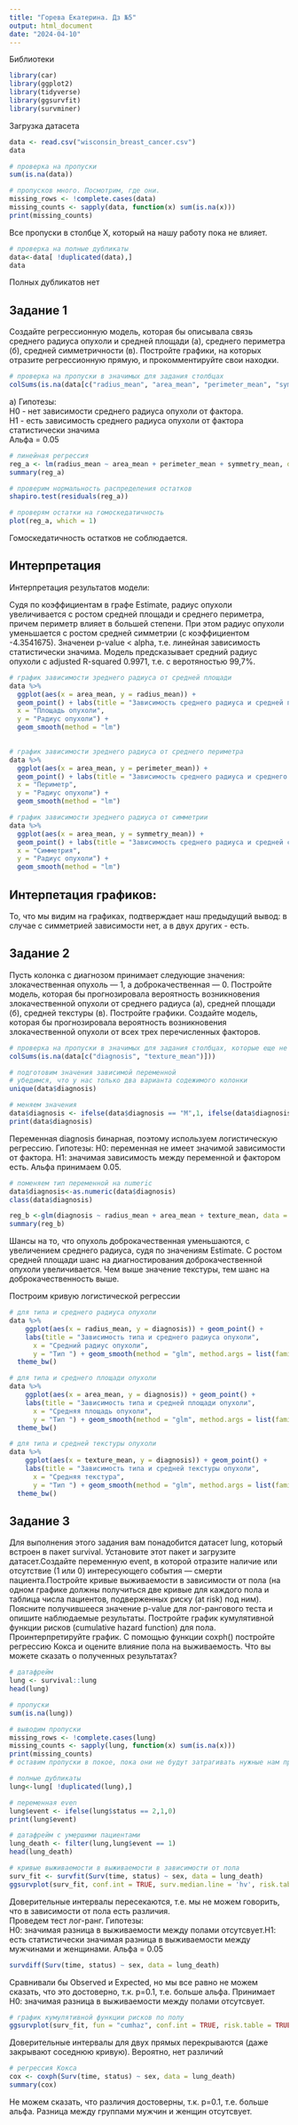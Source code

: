 ---
title: "Горева Екатерина. Дз №5"
output: html_document
date: "2024-04-10"
---
Библиотеки
```{r}
library(car)
library(ggplot2)
library(tidyverse)
library(ggsurvfit)
library(survminer)
```


Загрузка датасета
```{r}
data <- read.csv("wisconsin_breast_cancer.csv")
data
```
```{r}
# проверка на пропуски
sum(is.na(data))
```
```{r}
# пропусков много. Посмотрим, где они. 
missing_rows <- !complete.cases(data)
missing_counts <- sapply(data, function(x) sum(is.na(x)))
print(missing_counts)
```

Все пропуски в столбце X, который на нашу работу пока не влияет.
```{r}
# проверка на полные дубликаты
data<-data[ !duplicated(data),]
data
```
Полных дубликатов нет

## Задание 1  
Создайте регрессионную модель, которая бы описывала связь среднего радиуса опухоли и средней площади (а), среднего периметра (б), средней симметричности (в).
Постройте графики, на которых отразите регрессионную прямую, и прокомментируйте свои находки.
```{r}
# проверка на пропуски в значимых для задания столбцах
colSums(is.na(data[c("radius_mean", "area_mean", "perimeter_mean", "symmetry_mean")]))
```
а) Гипотезы:  
Н0 - нет зависимости среднего радиуса опухоли от фактора.  
H1 - есть зависимость среднего радиуса опухоли от фактора статистически значима  
Альфа = 0.05
```{r}
# линейная регрессия
reg_a <- lm(radius_mean ~ area_mean + perimeter_mean + symmetry_mean, data = data) 
summary(reg_a)
```
```{r}
# проверим нормальность распределения остатков 
shapiro.test(residuals(reg_a))
```
```{r}
# проверям остатки на гомоскедатичность 
plot(reg_a, which = 1)
```
Гомоскедатичность остатков не соблюдается. 

## Интерпретация
Интерпретация результатов модели:

Судя по коэффициентам в графе Estimate, радиус опухоли увеличивается с ростом средней площади и среднего периметра, причем периметр влияет в большей степени. При этом радиус опухоли уменьшается с ростом средней симметрии  (с коэффициентом -4.3541675). Значенеи p-value < alpha, т.е. линейная зависимость статистически значима. 
Модель предсказывает средний радиус опухоли с adjusted R-squared 0.9971, т.е. с веротяностью 99,7%. 

```{r}
# график зависимости зреднего радиуса от средней площади
data %>%
  ggplot(aes(x = area_mean, y = radius_mean)) +
  geom_point() + labs(title = "Зависимость среднего радиуса и средней площади опухоли",
  x = "Площадь опухоли",
  y = "Радиус опухоли") + 
  geom_smooth(method = "lm")
   
```
```{r}
# график зависимости зреднего радиуса от среднего периметра
data %>%
  ggplot(aes(x = area_mean, y = perimeter_mean)) +
  geom_point() + labs(title = "Зависимость среднего радиуса и среднего периметра",
  x = "Периметр",
  y = "Радиус опухоли") + 
  geom_smooth(method = "lm")
```
```{r}
# график зависимости зреднего радиуса от симметрии
data %>%
  ggplot(aes(x = area_mean, y = symmetry_mean)) +
  geom_point() + labs(title = "Зависимость среднего радиуса и средней симметрии",
  x = "Симметрия",
  y = "Радиус опухоли") + 
  geom_smooth(method = "lm")

```
## Интерпетация графиков:  
То, что мы видим на графиках, подтверждает наш предыдущий вывод: в случае с симметрией зависимости нет, а в двух других - есть. 

## Задание 2  
Пусть колонка с диагнозом принимает следующие значения: злокачественная опухоль — 1, а доброкачественная — 0. Постройте модель, которая бы прогнозировала вероятность возникновения злокачественной опухоли от среднего радиуса (а), средней площади (б), средней текстуры (в).
 Постройте графики. Создайте модель, которая бы прогнозировала вероятность возникновения злокачественной опухоли от всех трех перечисленных факторов.
```{r}
# проверка на пропуски в значимых для задания столбцах, которые еще не проверили
colSums(is.na(data[c("diagnosis", "texture_mean")]))
```
 
 
```{r}
# подготовим значения зависимой переменной
# убедимся, что у нас только два варианта содежимого колонки
unique(data$diagnosis)
```
```{r}
# меняем значения 
data$diagnosis <- ifelse(data$diagnosis == "M",1, ifelse(data$diagnosis == "B",0, data$diagnosis))
print(data$diagnosis)

```
 Переменная diagnosis бинарная, поэтому используем логистическую регрессию.
 Гипотезы: 
 Н0: переменная не имеет значимой зависимости от фактора. Н1: значимая зависимость между переменной и фактором есть. Альфа принимаем 0.05.
 
```{r}
# поменяем тип переменной на numeric 
data$diagnosis<-as.numeric(data$diagnosis)
class(data$diagnosis)
```
 
```{r}
reg_b <-glm(diagnosis ~ radius_mean + area_mean + texture_mean, data = data, family = "binomial")
summary(reg_b)
```
  Шансы на то, что опухоль доброкачественная уменьшаются, с увеличением среднего радиуса, судя по значениям Estimate. С ростом средней площади шанс на диагностирования доброкачественной опухоли увеличивается. Чем выше значение текстуры, тем шанс на доброкачественность выше. 

Построим кривую логистической регрессии
```{r}
# для типа и среднего радиуса опухоли
data %>%
    ggplot(aes(x = radius_mean, y = diagnosis)) + geom_point() +
    labs(title = "Зависимость типа и среднего радиуса опухоли",
      x = "Средний радиус опухоли",
      y = "Тип ") + geom_smooth(method = "glm", method.args = list(family = "binomial")) 
  theme_bw()
```

```{r}
# для типа и среднего площади опухоли
data %>%
    ggplot(aes(x = area_mean, y = diagnosis)) + geom_point() +
    labs(title = "Зависимость типа и средней площади опухоли",
      x = "Средняя площадь опухоли",
      y = "Тип ") + geom_smooth(method = "glm", method.args = list(family = "binomial")) 
  theme_bw()
```

```{r}
# для типа и средней текстуры опухоли
data %>%
    ggplot(aes(x = texture_mean, y = diagnosis)) + geom_point() +
    labs(title = "Зависимость типа и средней текстуры опухоли",
      x = "Средняя текстура",
      y = "Тип ") + geom_smooth(method = "glm", method.args = list(family = "binomial")) 
  theme_bw()
```
## Задание 3  
Для выполнения этого задания вам понадобится датасет lung, который встроен в пакет survival. Установите этот пакет и загрузите датасет.Создайте переменную event, в которой отразите наличие или отсутствие (1 или 0) интересующего события — смерти пациента.Постройте кривые выживаемости в зависимости от пола (на одном графике должны получиться две кривые для каждого пола и таблица числа пациентов, подверженных риску (at risk) под ним). Поясните получившееся значение p-value для лог-рангового теста и опишите наблюдаемые результаты.
Постройте график кумулятивной функции рисков (cumulative hazard function) для пола. Проинтерпретируйте график.
С помощью функции coxph() постройте регрессию Кокса и оцените влияние пола на выживаемость. Что вы можете сказать о полученных результатах?
```{r}
# датафрейм
lung <- survival::lung
head(lung)
```

```{r}
# пропуски
sum(is.na(lung))
```

```{r}
# выводим пропуски 
missing_rows <- !complete.cases(lung)
missing_counts <- sapply(lung, function(x) sum(is.na(x)))
print(missing_counts)
# оставим пропуски в покое, пока они не будут затрагивать нужные нам признаки
```
```{r}
# полные дубликаты 
lung<-lung[ !duplicated(lung),]
```

```{r}
# переменная even
lung$event <- ifelse(lung$status == 2,1,0)
print(lung$event)
```
```{r}
# датафрейм с умершими пациентами
lung_death <- filter(lung,lung$event == 1)
head(lung_death)
```
```{r}
# кривые выживаемости в выживаемости в зависимости от пола
surv_fit <- survfit(Surv(time, status) ~ sex, data = lung_death)
ggsurvplot(surv_fit, conf.int = TRUE, surv.median.line = 'hv', risk.table = TRUE)
```
Доверительные интервалы пересекаются, т.е. мы не можем говорить, что в зависимости от пола есть различия.   
Проведем тест лог-ранг. 
Гипотезы:  
Н0: значимая разница в выживаемости между полами отсутсвует.Н1: есть статистически значимая разница в выживаемости между мужчинами и женщинами. Альфа = 0.05
```{r}
survdiff(Surv(time, status) ~ sex, data = lung_death)
```
Сравнивали бы Observed и Expected, но мы все равно не можем сказать, что это достоверно, т.к. p=0.1, т.е. больше альфа. Принимает Н0: значимая разница в выживаемости между полами отсутсвует.
```{r}
# график кумулятивной функции рисков по полу
ggsurvplot(surv_fit, fun = "cumhaz", conf.int = TRUE, risk.table = TRUE)
```
Доверительные интервалы для двух прямых перекрываются (даже закрывают соседнюю кривую). Вероятно, нет различий 

```{r}
# регрессия Кокса
cox <- coxph(Surv(time, status) ~ sex, data = lung_death)
summary(cox)
```
Не можем сказать, что различия достоверны, т.к. p=0.1, т.е. больше альфа. Разница между группами мужчин и женщин отсутсвует. 
